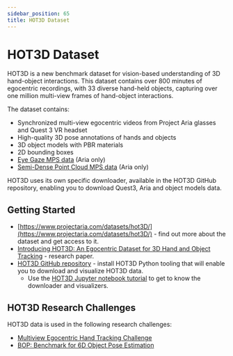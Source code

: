 ```yaml
---
sidebar_position: 65
title: HOT3D Dataset
---
```


# HOT3D Dataset

HOT3D is a new benchmark dataset for vision-based understanding of 3D hand-object interactions. This dataset contains over 800 minutes of egocentric recordings, with 33 diverse hand-held objects, capturing over one million multi-view frames of hand-object interactions.

The dataset contains:

* Synchronized multi-view egocentric videos from Project Aria glasses and Quest 3 VR headset
* High-quality 3D pose annotations of hands and objects
* 3D object models with PBR materials
* 2D bounding boxes
* [Eye Gaze MPS data](/data_formats/mps/mps_eye_gaze.mdx) (Aria only)
* [Semi-Dense Point Cloud MPS data](/data_formats/mps/slam/mps_pointcloud.mdx) (Aria only)

HOT3D uses its own specific downloader, available in the HOT3D GitHub repository, enabling you to download Quest3, Aria and object models data.

## Getting Started

* [https://www.projectaria.com/datasets/hot3D/](https://www.projectaria.com/datasets/hot3D/) - find out more about the dataset and get access to it.
* [Introducing HOT3D: An Egocentric Dataset for 3D Hand and Object Tracking](https://arxiv.org/pdf/2406.09598) - research paper.
* [HOT3D GitHub repository](https://github.com/facebookresearch/hot3d) - install HOT3D Python tooling that will enable you to download and visualize HOT3D data.
    * Use the [HOT3D Jupyter notebook tutorial](https://github.com/facebookresearch/hot3d/blob/main/hot3d/HOT3D_Tutorial.ipynb) to get to know the downloader and visualizers.

## HOT3D Research Challenges
HOT3D data is used in the following research challenges:
* [Multiview Egocentric Hand Tracking Challenge](https://github.com/facebookresearch/hand_tracking_toolkit?tab=readme-ov-file#evaluation)
* [BOP: Benchmark for 6D Object Pose Estimation](https://bop.felk.cvut.cz/challenges/bop-challenge-2024/)
